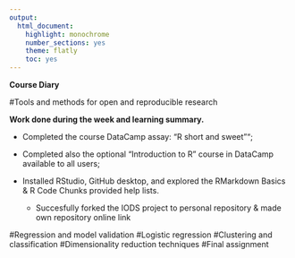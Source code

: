 ```yaml
---
output: 
  html_document: 
    highlight: monochrome
    number_sections: yes
    theme: flatly
    toc: yes
---
```

**Course Diary**

#Tools and methods for open and reproducible research

**Work done during the week and learning summary.**

 - Completed the course DataCamp assay: "R short and sweet"";

 - Completed also the optional "Introduction to R" course in DataCamp available to all users; 

 - Installed RStudio, GitHub desktop, and explored the RMarkdown Basics & R Code Chunks provided help lists.  

    - Succesfully forked the IODS project to personal repository & made own repository online link  


#Regression and model validation
#Logistic regression
#Clustering and classification
#Dimensionality reduction techniques
#Final assignment
